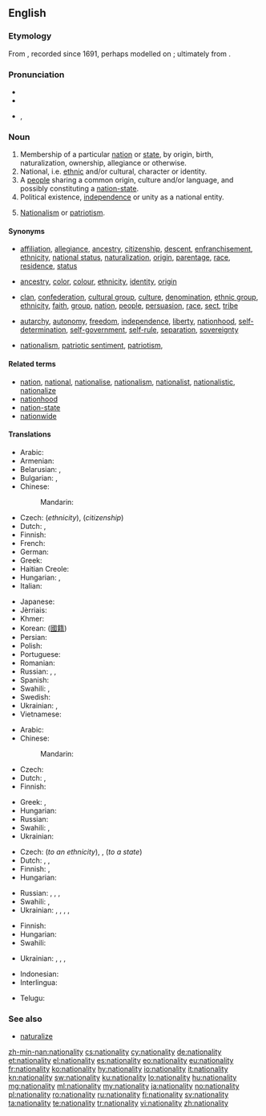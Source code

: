==English==

===Etymology===
From {{suffix|national|ity|lang=en}}, recorded since 1691, perhaps modelled on {{etyl|fr|en}} {{term|nationalité|lang=fr}}; ultimately from {{etyl|la|en}} {{m|la|nātio||nation, people}}.

===Pronunciation===
* {{IPA|/ˌnæ.ʃəˈnæl.ɪ.ti/|lang=en}}
* {{audio|En-us-nationality.ogg|Audio (US)|lang=en}}
* {{hyphenation|na|tion|al|i|ty|lang=en}}, {{hyphenation|na|tion|al|ity|caption= |lang=en}}

===Noun===
{{en-noun|nationalities}}

# Membership of a particular [[nation]] or [[state]], by origin, birth, naturalization, ownership, allegiance or otherwise.
# National, i.e. [[ethnic]] and/or cultural, character or identity.
# A [[people]] sharing a common origin, culture and/or language, and possibly constituting a [[nation-state]].
# Political existence, [[independence]] or unity as a national entity.
# {{context|archaic|lang=en}} [[nationalism|Nationalism]] or [[patriotism]].

====Synonyms====
* {{sense|membership of a nation or state}} [[affiliation]], [[allegiance]], [[ancestry]], [[citizenship]], [[descent]], [[enfranchisement]], [[ethnicity]], [[national status]], [[naturalization]], [[origin]], [[parentage]], [[race]], [[residence]], [[status]]
* {{sense|national character or identity}} [[ancestry]], [[color]], [[colour]], [[ethnicity]], [[identity]], [[origin]]
* {{sense|a people}} [[clan]], [[confederation]], [[cultural group]], [[culture]], [[denomination]], [[ethnic group]], [[ethnicity]], [[faith]], [[group]], [[nation]], [[people]], [[persuasion]], [[race]], [[sect]], [[tribe]]
* {{sense|political existence as a national entity}} [[autarchy]], [[autonomy]], [[freedom]], [[independence]], [[liberty]], [[nationhood]], [[self-determination]], [[self-government]], [[self-rule]], [[separation]], [[sovereignty]]
* {{sense|nationalism}} [[nationalism]], [[patriotic sentiment]], [[patriotism]],

====Related terms====
* [[nation]], [[national]], [[nationalise]], [[nationalism]], [[nationalist]], [[nationalistic]], [[nationalize]]
* [[nationhood]]
* [[nation-state]]
* [[nationwide]]

====Translations====
{{trans-top|membership of a nation or state}}
* Arabic: {{t|ar|جنسية|f|tr=jinsiya|sc=Arab}}
* Armenian: {{t+|hy|ազգություն|sc=Armn}}
* Belarusian: {{t|be|нацыяна́льнасць|f|sc=Cyrl}}, {{t|be|грамадзя́нства|n|sc=Cyrl}} {{qualifier|citizenship}}
* Bulgarian: {{t+|bg|национа́лност|f|sc=Cyrl}}, {{t|bg|гражда́нство|n|sc=Cyrl}} {{qualifier|citizenship}}
* Chinese:
*: Mandarin: {{t+|cmn|国籍|tr=guójí|sc=Hani}}
* Czech: {{t+|cs|národnost|f}} (''ethnicity''), {{t|cs|občanství|n}} (''citizenship'')
* Dutch: {{t+|nl|nationaliteit|f}}, {{t+|nl|staatsburgerschap|n}}
* Finnish: {{t+|fi|kansallisuus}}
* French: {{t+|fr|nationalité|f}}
* German: {{t+|de|Nationalität}}
* Greek: {{t+|el|εθνικότητα|f|sc=Grek}}
* Haitian Creole: {{t|ht|nasyonalite}}
* Hungarian: {{t+|hu|nemzetiség}} {{qualifier|of a nation}}, {{t+|hu|állampolgárság}} {{qualifier|of a state}}
* Italian: {{t+|it|nazionalità|f}}
{{trans-mid}}
* Japanese: {{t+|ja|国籍|tr=こくせき, kokuseki|sc=Jpan}}
* Jèrriais: {{t|roa-jer|nâtionalité|f}}
* Khmer: {{t+|km|សញ្ជាតិ|tr=sanh chiet|sc=Khmr}}
* Korean: {{t+|ko|국적|sc=Kore}} ([[國籍]])
* Persian: {{t+|fa|ملیت|tr=melliyyat|sc=fa-Arab}}
* Polish: {{t+|pl|narodowość|f}}
* Portuguese: {{t+|pt|nacionalidade|f}}
* Romanian: {{t|ro|naționalitate|f}}
* Russian: {{t+|ru|национа́льность|f|sc=Cyrl}}, {{t+|ru|наро́дность|f|sc=Cyrl}}, {{t+|ru|гражда́нство|n|sc=Cyrl}} {{qualifier|citizenship}}
* Spanish: {{t+|es|nacionalidad|f}}
* Swahili: {{t+|sw|uraya}}, {{t+|sw|utaifa}}
* Swedish: {{t+|sv|nationalitet|c}}
* Ukrainian: {{t|uk|наро́дність|f}}, {{t|uk|громадя́нство|n|sc=Cyrl}} {{qualifier|citizenship}}
* Vietnamese: {{t+|vi|quốc tịch}}
{{trans-bottom}}

{{trans-top|national character or identity}}
* Arabic: {{t|ar|جنسية|f|tr=jinsiya|sc=Arab}}
* Chinese:
*: Mandarin: {{t+|cmn|国籍|tr=guójí|sc=Hani}}
* Czech: {{t+|cs|národní}} {{t+|cs|charakter|m}}
* Dutch: {{t+|nl|nationaliteit|f}}, {{t|nl|volksaard}}
* Finnish: {{t+|fi|kansallisuus}}
{{trans-mid}}
* Greek: {{t+|el|ιθαγένεια|f|sc=Grek}}, {{t+|el|εθνικότητα|f|sc=Grek}}
* Hungarian: {{t+|hu|nemzetiség}}
* Russian: {{t+|ru|национа́льность|f|sc=Cyrl}}
* Swahili: {{t+|sw|uraya}}, {{t+|sw|utaifa}}
* Ukrainian: {{t+|uk|націона́льність|f}}
{{trans-bottom}}

{{trans-top|people belonging to a nation or state}}
* Czech: {{t+|cs|národnost|f}} (''to an ethnicity''), {{t|cs|občané|m-p}}, {{t|cs|obyvatelé|m-p}} (''to a state'')
* Dutch: {{t+|nl|nationaliteit|f}}, {{t+|nl|natie}}, {{t+|nl|volk}}
* Finnish: {{t+|fi|kansa}}, {{t+|fi|kansakunta}}
* Hungarian: {{t+|hu|nemzet}}
{{trans-mid}}
* Russian: {{t+|ru|наро́д|m|sc=Cyrl}}, {{t+|ru|на́ция|f|sc=Cyrl}}, {{t+|ru|э́тнос|m|sc=Cyrl}}, {{t+|ru|пле́мя|n|sc=Cyrl}}
* Swahili: {{t+|sw|uraya}}, {{t+|sw|utaifa}}
* Ukrainian: {{t|uk|наро́д|m}}, {{t+|uk|на́ція|f}}, {{t|uk|люд|m}}, {{t|uk|е́тнос|m}}, {{t|uk|пле́м'я|n}}
{{trans-bottom}}

{{trans-top|political existence as a national entity}}
* Finnish: {{t+|fi|kansallinen}} {{t|fi|olemassaolo}}
* Hungarian: {{t+|hu|nemzetiség}}
* Swahili: {{t+|sw|uraya}}
{{trans-mid}}
* Ukrainian: {{t+|uk|націона́льність|f}}, {{t+|uk|незале́жність|f}}, {{t|uk|самості́йність|f}}, {{t+|uk|автоно́мія|f}}
{{trans-bottom}}

{{trans-see|nationalism}}

{{checktrans-top|citizenship}}
* Indonesian: {{t-check|id|kewarganegaraan}}
* Interlingua: {{t-check|ia|nationalitate}}
{{trans-mid}}
* Telugu: {{t-check|te|జాతీయత|sc=Telu}}
{{trans-bottom}}

===See also===
* [[naturalize]]

[[zh-min-nan:nationality]]
[[cs:nationality]]
[[cy:nationality]]
[[de:nationality]]
[[et:nationality]]
[[el:nationality]]
[[es:nationality]]
[[eo:nationality]]
[[eu:nationality]]
[[fr:nationality]]
[[ko:nationality]]
[[hy:nationality]]
[[io:nationality]]
[[it:nationality]]
[[kn:nationality]]
[[sw:nationality]]
[[ku:nationality]]
[[lo:nationality]]
[[hu:nationality]]
[[mg:nationality]]
[[ml:nationality]]
[[my:nationality]]
[[ja:nationality]]
[[no:nationality]]
[[pl:nationality]]
[[ro:nationality]]
[[ru:nationality]]
[[fi:nationality]]
[[sv:nationality]]
[[ta:nationality]]
[[te:nationality]]
[[tr:nationality]]
[[vi:nationality]]
[[zh:nationality]]